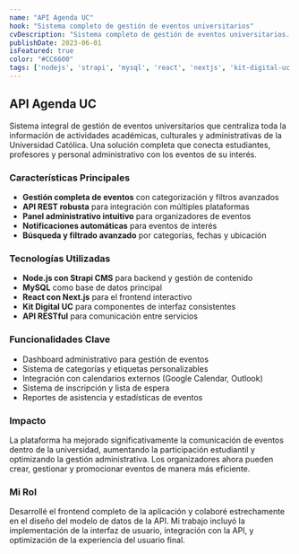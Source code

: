 ```yaml
---
name: "API Agenda UC"
hook: "Sistema completo de gestión de eventos universitarios"
cvDescription: "Sistema completo de gestión de eventos universitarios. Desarrollo del Frontend completo y colaboración en el diseño del modelo de datos de la API."
publishDate: 2023-06-01
isFeatured: true
color: "#CC6600"
tags: ['nodejs', 'strapi', 'mysql', 'react', 'nextjs', 'kit-digital-uc']
---
```


## API Agenda UC

Sistema integral de gestión de eventos universitarios que centraliza toda la información de actividades académicas, culturales y administrativas de la Universidad Católica. Una solución completa que conecta estudiantes, profesores y personal administrativo con los eventos de su interés.

### Características Principales

- **Gestión completa de eventos** con categorización y filtros avanzados
- **API REST robusta** para integración con múltiples plataformas
- **Panel administrativo intuitivo** para organizadores de eventos
- **Notificaciones automáticas** para eventos de interés
- **Búsqueda y filtrado avanzado** por categorías, fechas y ubicación

### Tecnologías Utilizadas

- **Node.js con Strapi CMS** para backend y gestión de contenido
- **MySQL** como base de datos principal
- **React con Next.js** para el frontend interactivo
- **Kit Digital UC** para componentes de interfaz consistentes
- **API RESTful** para comunicación entre servicios

### Funcionalidades Clave

- Dashboard administrativo para gestión de eventos
- Sistema de categorías y etiquetas personalizables
- Integración con calendarios externos (Google Calendar, Outlook)
- Sistema de inscripción y lista de espera
- Reportes de asistencia y estadísticas de eventos

### Impacto

La plataforma ha mejorado significativamente la comunicación de eventos dentro de la universidad, aumentando la participación estudiantil y optimizando la gestión administrativa. Los organizadores ahora pueden crear, gestionar y promocionar eventos de manera más eficiente.

### Mi Rol

Desarrollé el frontend completo de la aplicación y colaboré estrechamente en el diseño del modelo de datos de la API. Mi trabajo incluyó la implementación de la interfaz de usuario, integración con la API, y optimización de la experiencia del usuario final.
